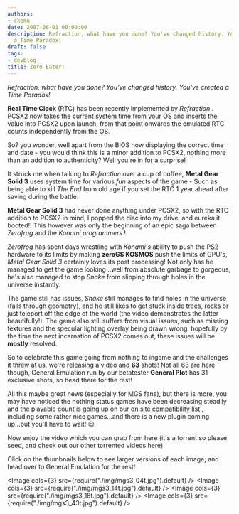 ```yaml
---
authors:
- ckemu
date: 2007-06-01 00:00:00
description: Refraction, what have you done? You've changed history. You've created
  a Time Paradox!
draft: false
tags:
- devblog
title: Zero Eater!
---
```


*Refraction, what have you done? You've changed history. You've
created a Time Paradox!*

<!-- truncate -->

**Real Time Clock** (RTC) has been recently implemented by *Refraction*
. PCSX2 now takes the current system time from your OS and inserts the
value into PCSX2 upon launch, from that point onwards the emulated RTC
counts independently from the OS.

So? you wonder, well apart from the BIOS now displaying the correct time
and date - you would think this is a minor addition to PCSX2, nothing
more than an addition to authenticity? Well you're in for a surprise!

It struck me when talking to *Refraction* over a cup of coffee, **Metal
Gear Solid 3** uses system time for various *fun* aspects of the game -
Such as being able to kill *The End* from old age if you set the RTC 1
year ahead after saving during the battle.

**Metal Gear Solid 3** had never done anything under PCSX2, so with the
RTC addition to PCSX2 in mind, I popped the disc into my drive, and
eureka it booted!! This however was only the beginning of an epic saga
between *Zerofrog* and the *Konami programmers* !

*Zerofrog* has spent days wrestling with *Konami's* ability to push the
PS2 hardware to its limits by making **zeroGS KOSMOS** push the limits
of GPU's, *Metal Gear Solid 3* certainly loves its post processing! Not
only has he managed to get the game looking ..well from absolute garbage
to gorgeous, he's also managed to stop *Snake* from slipping through
holes in the universe instantly.

The game still has issues, *Snake* still manages to find holes in the
universe (falls through geometry), and he still likes to get stuck
inside trees, rocks or just teleport off the edge of the world (the
video demonstrates the latter beautifully!). The game also still suffers
from visual issues, such as missing textures and the specular lighting
overlay being drawn wrong, hopefully by the time the next incarnation of
PCSX2 comes out, these issues will be **mostly** resolved.

So to celebrate this game going from nothing to ingame and the
challenges it threw at us, we're releasing a video and **63** shots!
Not all 63 are here though, General Emulation run by our betatester
**General Plot** has 31 exclusive shots, so head there for the rest!

All this maybe great news (especially for MGS fans), but there is more,
you may have noticed the nothing status games have been decreasing
steadily and the playable count is going up on our [on site
compatibility list](/compat) , including some rather
nice games...and there is a new plugin coming up...but you'll have to
wait!
😉

Now enjoy the video which you can grab from here (it's a torrent so
please seed, and check out our other torrented videos here)

Click on the thumbnails below to see larger versions of each image, and
head over to General Emulation for the rest!

<Image cols={3} src={require("./img/mgs3_04t.jpg").default} />
<Image cols={3} src={require("./img/mgs3_14t.jpg").default} />
<Image cols={3} src={require("./img/mgs3_18t.jpg").default} />
<Image cols={3} src={require("./img/mgs3_43t.jpg").default} />

<!-- **[More screens
here](/images/stories/frontend/zeroeater/mgs3_screens_news.rar)** -->
